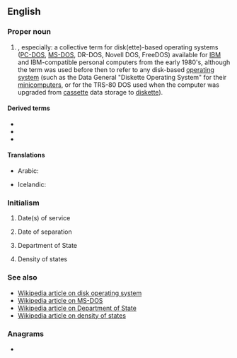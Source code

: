 {{also|dos|DoS|dós|dōs|do's|-dos|d'os|d'ô}}
==English==

===Proper noun===
{{en-proper noun}}

# {{lb|en|computing}} {{acronym of|Disk Operating System|lang=en}}, especially: a collective term for disk(ette)-based operating systems ([[PC-DOS]], [[MS-DOS]], DR-DOS, Novell DOS, FreeDOS) available for [[IBM]] and IBM-compatible personal computers from the early 1980's, although the term was used before then to refer to any disk-based [[operating system]] (such as the Data General "Diskette Operating System" for their [[minicomputers]], or for the TRS-80 DOS used when the computer was upgraded from [[cassette]] data storage to [[diskette]]).

====Derived terms====
* {{l|en|DR-DOS}}
* {{l|en|PC-DOS}}
* {{l|en|MS-DOS}}

====Translations====
{{trans-top|Disk Operating System}}
* Arabic: {{t|ar|دوس|m}}
{{trans-mid}}
* Icelandic: {{t|is|diskstýrikerfi|n}}
{{trans-bottom}}

===Initialism===
{{rfc-header|Initialism}}
{{head|en|initialism}}

# {{lb|en|military}} Date(s) of service
# {{lb|en|military}} Date of separation
# {{lb|en|US}} Department of State
# {{lb|en|sciences}} Density of states

===See also===
* [[w:DOS_%28disambiguation%29|Wikipedia article on disk operating system]]
* [[w:MS-DOS|Wikipedia article on MS-DOS]]
* [[w:United States Department of State|Wikipedia article on Department of State]]
* [[w:Density_of_states|Wikipedia article on density of states]]

===Anagrams===
* {{anagrams|en|a=dos|DSO|OD's|ODS|OSD|SDO|SOD|SoD|dso|ods|sod}}